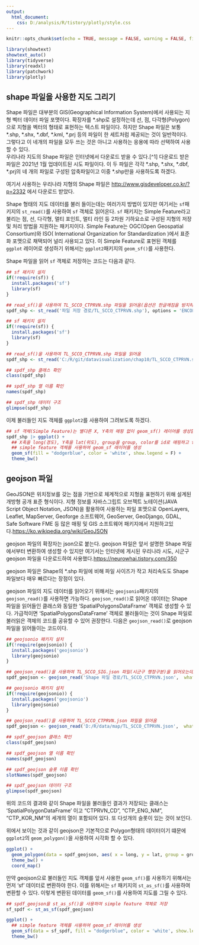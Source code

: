```yaml
---
output:
  html_document:
    css: D:/analysis/R/tistory/plotly/style.css
---
```


```r
knitr::opts_chunk$set(echo = TRUE, message = FALSE, warning = FALSE, fig.width = 6.5)

library(showtext)
showtext_auto()
library(tidyverse)
library(readxl)
library(patchwork)
library(plotly)

```

## shape 파일을 사용한 지도 그리기


Shape 파일은 대부분의 GIS(Geographical Information System)에서 사용되는 지형 벡터 데이터 파일 포맷이다. 확장자를 \*.shp로 설정하는데 선, 점, 다각형(Polygon)으로 지형을 벡터의 형태로 표현하는 텍스트 파일이다. 하지만 Shape 파일은 보통 \*.shp, \*.shx, \*.dbf, \*.kml, \*.prj 등의 파일이 한 세트처럼 제공되는 것이 일반적이다. 그렇다고 이 네개의 파일을 모두 쓰는 것은 아니고 사용하는 응용에 따라 선택하여 사용할 수 있다.\
우리나라 지도의 Shape 파일은 인터넷에서 다운로드 받을 수 있다.[^1] 다운로드 받은 파일은 2021년 1월 업데이트된 시도 파일이다. 이 두 파일은 각각 \*.shp, \*.shx, \*.dbf, \*.prj의 네 개의 파일로 구성된 압축파일이고 이중 \*.shp만을 사용하도록 하겠다.

여기서 사용하는 우리나라 지형의 Shape 파일은 <http://www.gisdeveloper.co.kr/?p=2332> 에서 다운로드 받았다.

Shape 형태의 지도 데이터를 불러 들이는데는 여러가지 방법이 있지만 여기서는 `sf`패키지의 `st_read()`를 사용하여 `sf` 객체로 읽어온다. `sf` 패키지는 Simple Feature라고 불리는 점, 선, 다각형, 멀티 포인트, 멀티 라인 등 2차원 기하요소로 구성된 지형의 저장 및 처리 방법을 지원하는 패키지이다. Simple Feature는 OGC(Open Geospatial Consortium)와 ISO( International Organization for Standardization )에서 표준화 포맷으로 채택되어 널리 사용되고 있다. 이 Simple Feature로 표현된 객체를 `ggplot` 레이어로 생성하기 위해서는 `ggplot2`패키지의 `geom_sf()`를 사용한다.

Shape 파일을 읽어 `sf` 객체로 저장하는 코드는 다음과 같다.

```r
## sf 패키지 설치
if(!require(sf)) {
  install.packages('sf')
  library(sf)
}

## read_sf()을 사용하여 TL_SCCO_CTPRVN.shp 파일을 읽어옴(옵션은 한글깨짐을 방지하기 위한 인코딩값, 띄어쓰기 주의)
spdf_shp <- st_read('파일 저장 경로/TL_SCCO_CTPRVN.shp'), options = 'ENCODING=CP949')

```

```r
## sf 패키지 설치
if(!require(sf)) {
  install.packages('sf')
  library(sf)
}

## read_sf()을 사용하여 TL_SCCO_CTPRVN.shp 파일을 읽어옴
spdf_shp <- st_read('C:/R/git/datavisualization/chap10/TL_SCCO_CTPRVN.shp', options = 'ENCODING=CP949')

```

```r
## spdf_shp 클래스 확인
class(spdf_shp)

## spdf_shp 열 이름 확인
names(spdf_shp)

## spdf_shp 데이터 구조
glimpse(spdf_shp)

```


이제 불러들인 지도 객체를 `ggplot2`를 사용하여 그려보도록 하겠다.

```r
## sf 객체(Simple Feature)는 별다른 X, Y축의 매핑 없이 geom_sf() 레이어를 생성할 수 있다. 
spdf_shp |> ggplot() + 
  ## X축을 long(경도), Y축을 lat(위도), group을 group, color를 id로 매핑하고 fill을 white로 설정한 geom_polygon 레이어 생성 
  ## simple feature 객체를 사용하여 geom_sf 레이어를 생성
  geom_sf(fill = "dodgerblue", color = 'white', show.legend = F) +
  theme_bw()
```


## geojson 파일

GeoJSON은 위치정보를 갖는 점을 기반으로 체계적으로 지형을 표현하기 위해 설계된 개방형 공개 표준 형식이다. 지형 정보를 자바스그립트 오브젝트 노테이션(JAVA Script Object Notation, JSON)을 활용하여 사용하는 파일 포맷으로 OpenLayers, Leaflet, MapServer, Geoforge 소프트웨어, GeoServer, GeoDjango, GDAL, Safe Software FME 등 많은 매핑 및 GIS 소프트웨어 패키지에서 지원하고있다.<https://ko.wikipedia.org/wiki/GeoJSON>

geojson 파일의 확장자는 json으로 붙는다. geojson 파일은 앞서 설명한 Shape 파일에서부터 변환하여 생성할 수 있지만 여기서는 인터넷에 게시된 우리나라 시도, 시군구 geojson 파일을 다운로드하여 사용했다.<https://neurowhai.tistory.com/350>

geojson 파일은 Shape의 \*.shp 파일에 비해 파일 사이즈가 작고 처리속도도 Shape 파일보다 매우 빠르다는 장점이 있다.

geojson 파일의 지도 데이터를 읽어오기 위해서는 `geojsonio`패키지의 `geojson_read()`를 사용하면 가능하다. `geojson_read()`로 읽어온 데이터는 Shape 파일을 읽어들인 클래스와 동일한 'SpatialPolygonsDataFrame' 객체로 생성할 수 있다. 가급적이면 'SpatialPolygonsDataFrame' 객체로 불러들이는 것이 Shape 파일로 불러읽은 객체의 코드를 공유할 수 있어 권장한다. 다음은 `geojson_read()`로 geojson 파일을 읽어들이는 코드이다.

```r
## geojsonio 패키지 설치
if(!require(geojsonio)) {
  install.packages('geojsonio')
  library(geojsonio)
}

## geojson_read()을 사용하여 TL_SCCO_SIG.json 파일(시군구 행정구분)을 읽어오는데 SpatialPolygonsDataFrame 형태로 읽어옴(what = "sp")
spdf_geojson <- geojson_read('Shape 파일 경로/TL_SCCO_CTPRVN.json',  what = "sp")

```

```r
## geojsonio 패키지 설치
if(!require(geojsonio)) {
  install.packages('geojsonio')
  library(geojsonio)
}

## geojson_read()을 사용하여 TL_SCCO_CTPRVN.json 파일을 읽어옴
spdf_geojson <- geojson_read('D:/R/data/map/TL_SCCO_CTPRVN.json',  what = "sp")

```


```r
## spdf_geojson 클래스 확인
class(spdf_geojson)

## spdf_geojson 열 이름 확인
names(spdf_geojson)

## spdf_geojson 슬롯 이름 확인
slotNames(spdf_geojson)

## spdf_geojson 데이터 구조
glimpse(spdf_geojson)

```


위의 코드의 결과와 같이 Shape 파일을 불러들인 결과가 저장되는 클래스는 'SpatialPolygonDataFrame' 이고 "CTPRVN_CD", "CTP_ENG_NM", "CTP_KOR_NM"의 세개의 열이 포함되어 있다. 또 다섯개의 슬롯이 있는 것이 보인다. 

위에서 보이는 것과 같이 geojson은 기본적으로 Polygon형태의 데이터이기 떄문에 `ggplot2`의 `geom_polygon()`을 사용하여 시각화 할 수 있다. 

```r
ggplot() +
  geom_polygon(data = spdf_geojson, aes( x = long, y = lat, group = group), fill="dodgerblue", color="white") +
  theme_bw() +
  coord_map()

```

만약 geojson으로 불러들인 지도 객체를 앞서 사용한 `geom_sf()`를 사용하기 위해서는 먼저 'sf' 데이터로 변환하야 한다. 이를 위해서는   `sf` 패키지의 `st_as_sf()`를 사용하여 변환할 수 있다. 이렇게 변환된 데이터를 `geom_sf()`를 사용하여 지도를 그릴 수 있다. 

```r
## spdf_geojson을 st_as_sf()을 사용하여 simple feature 객체로 저장
sf_spdf <- st_as_sf(spdf_geojson)
```

```r
ggplot() + 
  ## simple feature 객체를 사용하여 geom_sf 레이어를 생성
  geom_sf(data = sf_spdf, fill = "dodgerblue", color = 'white', show.legend = F) +
  theme_bw()

```


